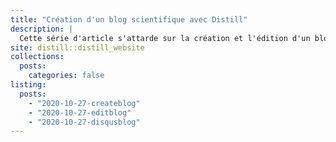 ```yaml
---
title: "Création d'un blog scientifique avec Distill"
description: |
  Cette série d'article s'attarde sur la création et l'édition d'un blog scientifique avec le package Distill !
site: distill::distill_website
collections:
  posts:
    categories: false
listing:
  posts:
    - "2020-10-27-createblog"
    - "2020-10-27-editblog"
    - "2020-10-27-disqusblog" 
---
```

